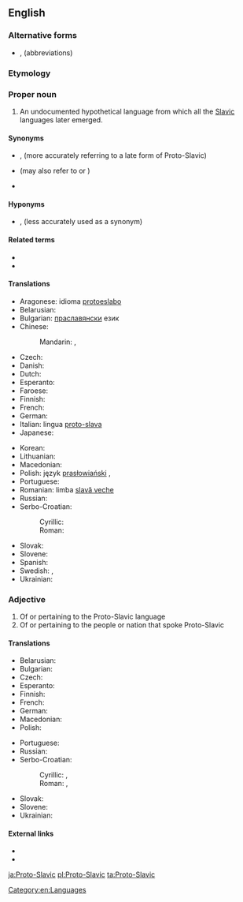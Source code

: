 ==English==
{{wikipedia}}

===Alternative forms===
* {{l|en|PSl.}}, {{l|en|PS.}} (abbreviations)

===Etymology===
{{prefix|en|proto|Slavic}}

===Proper noun===
{{en-proper noun}}

# An undocumented hypothetical language from which all the [[Slavic]] languages later emerged.

====Synonyms====
* {{l|en|Common Slavic}}, {{l|en|Common Slavonic}} (more accurately referring to a late form of Proto-Slavic)
* {{l|en|Old Slavonic}} (may also refer to {{l|en|Old East Slavic}} or {{l|en|Old Church Slavonic}})
* {{l|en|Slavonic}}

====Hyponyms====
* {{l|en|Common Slavic}}, {{l|en|Common Slavonic}} (less accurately used as a synonym)

====Related terms====
* {{l|en|Proto-Balto-Slavic}}
* {{l|en|protolanguage}}

====Translations====
{{trans-top|Proto-Slavic}}
* Aragonese: idioma [[protoeslabo]] {{g|m}}
* Belarusian: {{t|be|праславянская мова|f|tr=praslavjánskaja móva|sc=Cyrl}}
* Bulgarian: [[праславянски]] език {{g|m}}
* Chinese:
*: Mandarin: {{t|cmn|原始斯拉夫語|sc=Hani}}, {{t|cmn|原始斯拉夫语|tr=yuánshǐ Sīlāfū yǔ|sc=Hani}}
* Czech: {{t|cs|praslovanština|f}}
* Danish: {{t|da|urslavisk|n}}
* Dutch: {{t+|nl|Oerslavisch|n}}
* Esperanto: {{t|eo|praslava lingvo}}
* Faroese: {{t|fo|fornslaviskt|n}}
* Finnish: {{t|fi|kantaslaavi}}
* French: {{t+|fr|proto-slave|m}}
* German: {{t|de|Urslawisch|n}}
* Italian: lingua [[proto-slava]] {{g|f}}
* Japanese: {{t+|ja|スラヴ祖語|tr=Suravu so-go|sc=Jpan}}
{{trans-mid}}
* Korean: {{t|ko|슬라브조어|tr=seullabeujoeo|sc=Kore}}
* Lithuanian: {{t|lt|slavų prokalbė}}
* Macedonian: {{t|mk|прасловенски јазик|m|tr=praslóvenski jázik}}
* Polish: język [[prasłowiański]] {{g|m}}, {{t|pl|prasłowiańszczyzna|f}}
* Portuguese: {{t|pt|protoeslavo|m}}
* Romanian: limba [[slavă veche]] {{g|f}}
* Russian: {{t+|ru|праславя́нский язы́к|m}}
* Serbo-Croatian:
*: Cyrillic: {{t|sh|прасловенски|m|sc=Cyrl}}
*: Roman: {{t+|sh|prȁslavēnskī|m}}
* Slovak: {{t|sk|praslovančina|f}}
* Slovene: {{t|sl|praslovanščina|f}}
* Spanish: {{t|es|protoeslavo|m}}
* Swedish: {{t+|sv|samslaviska|c}}, {{t|sv|urslaviska|c}}
* Ukrainian: {{t+|uk|праслов'янська мова|f|tr=praslov”jáns’ka móva|sc=Cyrl}}
{{trans-bottom}}

===Adjective===
{{en-adj|-}}

# Of or pertaining to the Proto-Slavic language
# Of or pertaining to the people or nation that spoke Proto-Slavic

====Translations====
{{trans-top|of or pertaining to Proto-Slavic language or people who spoke it}}
* Belarusian: {{t|be|праславянскі|tr=praslavjánski|sc=Cyrl}}
* Bulgarian: {{t|bg|праславянски|tr=praslavjánski|sc=Cyrl}}
* Czech: {{t|cs|praslovanský}}
* Esperanto: {{t|eo|praslava}}
* Finnish: {{t|fi|kantaslaavilainen}}
* French: {{t+|fr|proto-slave|c}}
* German: {{t+|de|urslawisch}}
* Macedonian: {{t|mk|прасловенски|m|tr=praslóvenski}}
* Polish: {{t+|pl|prasłowiański|m}}
{{trans-mid}}
* Portuguese: {{t|pt|protoeslavo}}
* Russian: {{t+|ru|праславя́нский}}
* Serbo-Croatian:
*: Cyrillic: {{t|sh|праславенски}}, {{t|sh|прасловенски}}
*: Roman: {{t+|sh|praslavenski}}, {{t|sh|praslovenski}}
* Slovak: {{t|sk|praslovanský}}
* Slovene: {{t|sl|praslovanski}}
* Ukrainian: {{t+|uk|праслов'янський|tr=praslov”jáns’kyj|sc=Cyrl}}
{{trans-bottom}}

====External links====
* {{langcat|sla-pro}}
* {{pedialite|Proto-Slavic language}}

[[Category:en:Languages]]

[[ja:Proto-Slavic]]
[[pl:Proto-Slavic]]
[[ta:Proto-Slavic]]